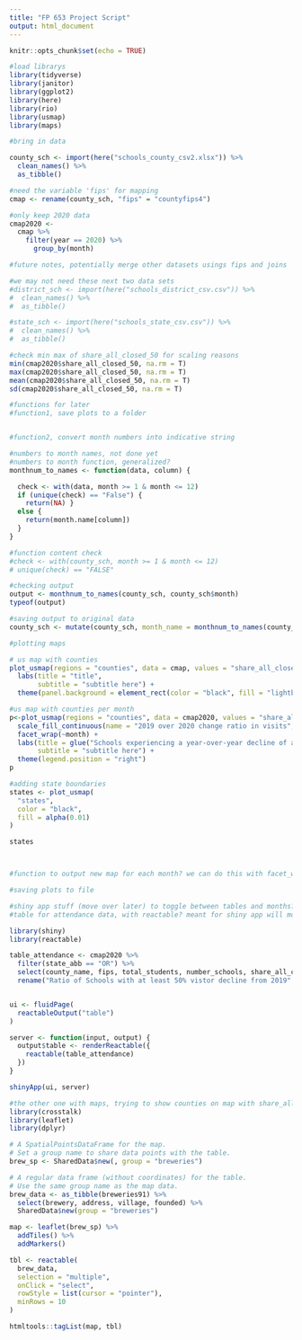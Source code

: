 ```yaml
---
title: "FP 653 Project Script"
output: html_document
---
```


```r
knitr::opts_chunk$set(echo = TRUE)
```


```r
#load librarys 
library(tidyverse)
library(janitor)
library(ggplot2)
library(here)
library(rio)
library(usmap)
library(maps)

```


```r
#bring in data

county_sch <- import(here("schools_county_csv2.xlsx")) %>% 
  clean_names() %>%
  as_tibble()

#need the variable 'fips' for mapping
cmap <- rename(county_sch, "fips" = "countyfips4")

#only keep 2020 data
cmap2020 <- 
  cmap %>% 
    filter(year == 2020) %>% 
      group_by(month)

#future notes, potentially merge other datasets usings fips and joins

#we may not need these next two data sets
#district_sch <- import(here("schools_district_csv.csv")) %>% 
#  clean_names() %>%
#  as_tibble()

#state_sch <- import(here("schools_state_csv.csv")) %>% 
#  clean_names() %>%
#  as_tibble()

#check min max of share_all_closed_50 for scaling reasons
min(cmap2020$share_all_closed_50, na.rm = T)
max(cmap2020$share_all_closed_50, na.rm = T)
mean(cmap2020$share_all_closed_50, na.rm = T)
sd(cmap2020$share_all_closed_50, na.rm = T)


```

```r
#functions for later
#function1, save plots to a folder 


#function2, convert month numbers into indicative string 

#numbers to month names, not done yet
#numbers to month function, generalized?
monthnum_to_names <- function(data, column) {

  check <- with(data, month >= 1 & month <= 12)
  if (unique(check) == "False") {
    return(NA) }
  else {
    return(month.name[column])
  } 
}

#function content check
#check <- with(county_sch, month >= 1 & month <= 12)
# unique(check) == "FALSE"

#checking output  
output <- monthnum_to_names(county_sch, county_sch$month)
typeof(output)

#saving output to original data
county_sch <- mutate(county_sch, month_name = monthnum_to_names(county_sch, county_sch$month))


```


```r
#plotting maps

# us map with counties
plot_usmap(regions = "counties", data = cmap, values = "share_all_closed_75") + 
  labs(title = "title",
       subtitle = "subtitle here") + 
  theme(panel.background = element_rect(color = "black", fill = "lightblue"))

#us map with counties per month
p<-plot_usmap(regions = "counties", data = cmap2020, values = "share_all_closed_50") + 
  scale_fill_continuous(name = "2019 over 2020 change ratio in visits", na.value = "white") +
  facet_wrap(~month) +
  labs(title = glue("Schools experiencing a year-over-year decline of at least 50 percent for month:{cmap2020$month}"), #need to figure out how to glue properly
       subtitle = "subtitle here") + 
  theme(legend.position = "right")
p

#adding state boundaries
states <- plot_usmap(
  "states", 
  color = "black",
  fill = alpha(0.01)
) 

states



#function to output new map for each month? we can do this with facet_wrap
```

```r
#saving plots to file


```

```r
#shiny app stuff (move over later) to toggle between tables and months??
#table for attendance data, with reactable? meant for shiny app will move it to the app once I know whats going on

library(shiny)
library(reactable)

table_attendance <- cmap2020 %>% 
  filter(state_abb == "OR") %>% 
  select(county_name, fips, total_students, number_schools, share_all_closed_50) %>% 
  rename("Ratio of Schools with at least 50% vistor decline from 2019" = share_all_closed_50)


ui <- fluidPage(
  reactableOutput("table")
)

server <- function(input, output) {
  output$table <- renderReactable({
    reactable(table_attendance)
  })
}

shinyApp(ui, server)

#the other one with maps, trying to show counties on map with share_all_closed
library(crosstalk)
library(leaflet)
library(dplyr)

# A SpatialPointsDataFrame for the map.
# Set a group name to share data points with the table.
brew_sp <- SharedData$new(, group = "breweries")

# A regular data frame (without coordinates) for the table.
# Use the same group name as the map data.
brew_data <- as_tibble(breweries91) %>%
  select(brewery, address, village, founded) %>%
  SharedData$new(group = "breweries")

map <- leaflet(brew_sp) %>%
  addTiles() %>%
  addMarkers()

tbl <- reactable(
  brew_data,
  selection = "multiple",
  onClick = "select",
  rowStyle = list(cursor = "pointer"),
  minRows = 10
)

htmltools::tagList(map, tbl)

```